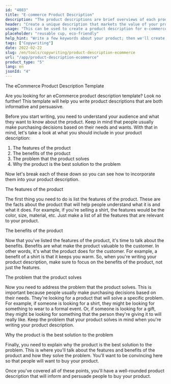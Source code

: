 ```yaml
---
id: "4083"
title: "E-commerce Product Description"
description: "The product descriptions are brief overviews of each product, highlighting key features and benefits. For e-commerce and retail, it's important to think about using clear language, keeping it short and focusing more on optimised SEO keywords. But for other types of businesses, such as lawyers, the important factors to consider are professionalism and customer service. We will help you use AI to generate product descriptions that are tailored to your specific keywords and best suited to your brand."
header: "Create a unique description that markets the value of your product."
usage: "This can be used to create a product description for e-commerce, e.g. online food deliveries, clothing, etc."
placeholder: "reusable cup, eco-friendly"
help_hint: "Write a few keywords about your product; then we'll create a Product Description for the given text."
tags: ["Copywriting"]
date: 2022-02-22
slug: /en/tools/copywriting/product-description-ecommerce
url: "/app/product-description-ecommerce"
product_type: "5"
lang: en
jsonId: "4"
---
```


The eCommerce Product Description Template

Are you looking for an eCommerce product description template? Look no further! This template will help you write product descriptions that are both informative and persuasive.

Before you start writing, you need to understand your audience and what they want to know about the product. Keep in mind that people usually make purchasing decisions based on their needs and wants. With that in mind, let's take a look at what you should include in your product description:

1. The features of the product
2. The benefits of the product
3. The problem that the product solves
4. Why the product is the best solution to the problem

Now let's break each of these down so you can see how to incorporate them into your product description.

The features of the product

The first thing you need to do is list the features of the product. These are the facts about the product that will help people understand what it is and what it does. For example, if you're selling a shirt, the features would be the color, size, material, etc. Just make a list of all the features that are relevant to your product.

The benefits of the product

Now that you've listed the features of the product, it's time to talk about the benefits. Benefits are what make the product valuable to the customer. In other words, it's what the product does for the customer. For example, a benefit of a shirt is that it keeps you warm. So, when you're writing your product description, make sure to focus on the benefits of the product, not just the features.

The problem that the product solves

Now you need to address the problem that the product solves. This is important because people usually make purchasing decisions based on their needs. They're looking for a product that will solve a specific problem. For example, if someone is looking for a shirt, they might be looking for something to wear to a formal event. Or, if someone is looking for a gift, they might be looking for something that the person they're giving it to will really like. Keep the problem that your product solves in mind when you're writing your product description.

Why the product is the best solution to the problem

Finally, you need to explain why the product is the best solution to the problem. This is where you'll talk about the features and benefits of the product and how they solve the problem. You'll want to be convincing here so that people will want to buy your product.

Once you've covered all of these points, you'll have a well-rounded product description that will inform and persuade people to buy your product.
